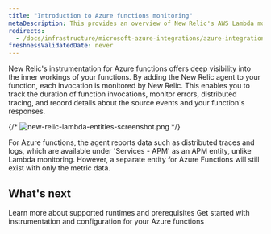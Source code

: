 ```yaml
---
title: "Introduction to Azure functions monitoring"
metaDescription: This provides an overview of New Relic's AWS Lambda monitoring and details how to link your accounts.
redirects:
  - /docs/infrastructure/microsoft-azure-integrations/azure-integrations-list/azure-functions-monitoring-integration
freshnessValidatedDate: never
---
```




New Relic's instrumentation for Azure functions offers deep visibility into the inner workings of your functions. By adding the New Relic agent to your function, each invocation is monitored by New Relic. This enables you to track the duration of function invocations, monitor errors, distributed tracing, and record details about the source events and your function's responses.



{/* <img
  title="new-relic-lambda-entities-screenshot.png"
  alt="new-relic-lambda-entities-screenshot.png"
  src="/images/lambda_overview.webp"
/> */}


<Callout variant="important">

For Azure functions, the agent reports data such as distributed traces and logs, which are available under 'Services - APM' as an APM entity, unlike Lambda monitoring. However, a separate entity for Azure Functions will still exist with only the metric data.


</Callout>

## What's next

<DocTiles>
  <DocTile title="Compatibility and requirements" path="/docs/serverless-function-monitoring/azure-function-monitoring/compatibility-requirement-azure-monitoring">Learn more about supported runtimes and prerequisites</DocTile>
  <DocTile title="Install and configure Azure functions monitoring" path="/docs/serverless-function-monitoring/azure-function-monitoring/install-serverless-azure-monitoring" >Get started with instrumentation and configuration for your Azure functions</DocTile>
  
</DocTiles>
